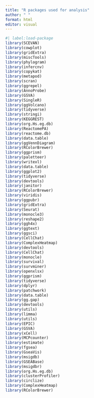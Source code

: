 ```yaml
---
title: "R packages used for analysis"
author: " "
format: html
editor: visual
---
```


```r
#| label:load-package
library(SCEVAN)
library(cowplot)
library(gridExtra)
library(miscTools)
library(phylogram)
library(infercnv)
library(copykat)
library(metapod)
library(scran)
library(ggrepel)
library(AnnoProbe)
library(GSVA)
library(SingleR)
library(ggVolcano)
library(tidyverse)
library(stringi)
library(KEGGREST)
library(org.Hs.eg.db)
library(ReactomePA)
library(reactome.db)
library(data.table)
library(ggVennDiagram)
library(RColorBrewer)
library(ggprism)
library(paletteer)
library(writexl)  
library(data.table)
library(ggplot2)
library(tidyverse)
library(devtools)
library(janitor)
library(RColorBrewer)
library(viridis)
library(ggpubr)
library(gridExtra)
library(Seurat)
library(monocle3)
library(reshape2)
library(ggh4x)
library(ggtext)
library(ggsci)
library(CellChat)
library(ComplexHeatmap)
library(devtools)
library(CellChat)
library(monocle)
library(survival)
library(survminer)
library(openxlsx)
library(ggprism)
library(tidyverse)
library(dplyr)
library(patchwork)
library(data.table)
library(gg.gap)
library(devtools)
library(utils)
library(limma)
library(utils)
library(EPIC)
library(GSVA)
library(xCell)
library(MCPcounter)
library(estimate)
library(fgsea)
library(GseaVis)
library(msigdb)   
library(GSEABase)
library(msigdbr)
library(org.Hs.eg.db)
library(clusterProfiler)
library(circlize)
library(ComplexHeatmap)
library(RColorBrewer)
```
